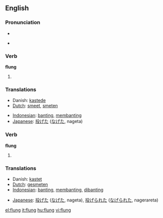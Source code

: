 ==English==

===Pronunciation===
*{{IPA|/'flʌɳ/}}
*{{audio|en-us-flung.ogg|Audio (US)}}
*:{{rhymes|ʌŋ}}

===Verb===
'''flung'''

# {{simple past of|[[fling]]|lang=English}}

===Translations===
{{trans-top|past tense of ''to fling''}}
*Danish: [[kastede]]
*[[Dutch]]: [[smeet]], [[smeten]]
{{trans-mid}}
*[[Indonesian]]: [[banting]], [[banting|membanting]]
*[[Japanese]]: [[投げた]] ([[なげた]], nageta)
{{trans-bottom}}

===Verb===
'''flung'''

# {{past participle of|[[fling]]|lang=English}}

===Translations===
{{trans-top|past participle of ''to fling''}}
*Danish: [[kastet]]
*[[Dutch]]: [[gesmeten]]
*[[Indonesian]]: [[banting]], [[banting|membanting]], [[banting|dibanting]]
{{trans-mid}}
*[[Japanese]]: [[投げた]] ([[なげた]], nageta), [[投げられた]] ([[なげられた]], nagerareta)
{{trans-bottom}}

[[el:flung]]
[[it:flung]]
[[hu:flung]]
[[vi:flung]]